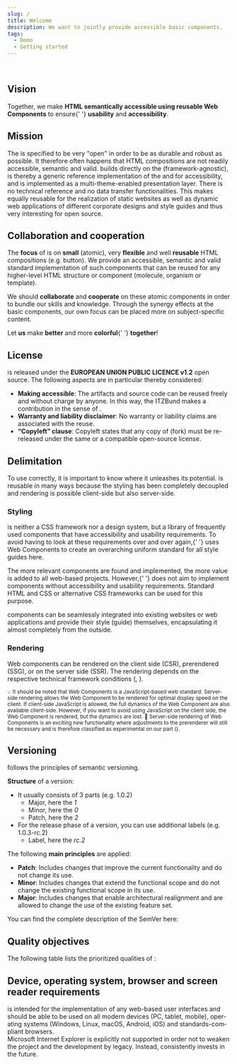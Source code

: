 ```yaml
---
slug: /
title: Welcome
description: We want to jointly provide accessible basic components.
tags:
  - Demo
  - Getting started
---
```




<div className="flex gap-4">
	<ITZLogo
		style={{
			display: 'block',
			width: '175px',
			marginTop: '1em',
		}}
	/>
	<KolKolibri
		style={{
			display: 'block',
			width: '100px',
			marginBottom: '1em',
		}}
	/>
</div>

<KolAlert _type="info" _variant="card">
	<KolLink _label="Learn here why KoliBri is so helpful." _href="/en/docs/concepts/styling/theming" />
</KolAlert>

<br />

<KoliBriAbbr />

## Vision

Together, we make <strong>HTML semantically accessible using reusable Web Components</strong> to ensure{' '}
<strong>usability</strong> and <strong>accessibility</strong>.

## Mission

The <KolLink _label="HTML web standard" _href="https://html.spec.whatwg.org" _target="_blank" /> is specified to be very "open" in order to be as durable and robust as possible. It therefore often happens that HTML compositions are not readily accessible, semantic and valid.
<KoliBri /> builds directly on the <KolLink _label="W3C" _href="https://www.w3.org" _target="_blank"/>
<KolLink _label="web standards" _href="https://www.w3.org/standards/webdesign/" _target="_blank" /> (framework-agnostic), is thereby a generic reference implementation of the
<KolLink _label="WCAG standard" _href="https://www.w3.org/WAI/standards-guidelines/wcag/" _target="_blank" /> and
<KolLink _label="BITV" _href="https://www.bitvtest.de/bitv_test.html" _target="_blank" /> for accessibility, and is implemented as a multi-theme-enabled presentation layer. There is no technical reference and
no data transfer functionalities. This makes <KoliBri /> equally reusable for the realization of static websites as
well as dynamic web applications of different corporate designs and style guides and thus very interesting for open
source.

## Collaboration and cooperation

The <strong>focus</strong> of <KoliBri /> is on <strong>small</strong> (atomic), very <strong>flexible</strong> and
well <strong>reusable</strong> HTML compositions (e.g. button). We provide an accessible, semantic and valid standard
implementation of such components that can be reused for any higher-level HTML structure or component (molecule,
organism or template).

We should <strong>collaborate</strong> and <strong>cooperate</strong> on these atomic components in order to bundle
our skills and knowledge. Through the synergy effects at the basic components, our own focus can be placed more on
subject-specific content.

Let <strong>us</strong> make <KoliBri /> <strong>better</strong> and more <strong>colorful</strong>{' '}
<strong>together</strong>!

## License

<KoliBri /> is released under the <strong>EUROPEAN UNION PUBLIC LICENCE v1.2</strong> open source. The following
aspects are in particular thereby considered:

<ul>
	<li>
		<strong>Making accessible</strong>: The artifacts and source code can be reused freely and without charge by
		anyone. In this way, the ITZBund makes a contribution in the sense of <KolLink _label="“Public Money – Public Code”" _href="https://publiccode.eu/" _target="_blank" />.
	</li>
	<li>
		<strong>Warranty and liability disclaimer</strong>: No warranty or liability claims are associated with the reuse.
	</li>
	<li>
		<strong>“Copyleft” clause</strong>: Copyleft states that any copy of <KoliBri /> (fork) must be re-released under
		the same or a compatible open-source license.
	</li>
</ul>

## Delimitation

To use <KoliBri /> correctly, it is important to know where it unleashes its potential. <KoliBri /> is reusable in
many ways because the styling has been completely decoupled and rendering is possible client-side but also
server-side.

### Styling

<KoliBri /> is neither a CSS framework nor a design system, but a library of frequently used components that have
accessibility and usability requirements. To avoid having to look at these requirements over and over again,{' '}
<KoliBri /> uses Web Components to create an overarching uniform standard for all style guides here.

The more relevant components are found and implemented, the more value is added to all web-based projects. However,{' '}
<KoliBri /> does not aim to implement components without accessibility and usability requirements. Standard HTML and
CSS or alternative CSS frameworks can be used for this purpose.

<KolAlert _type="success" _variant="card">
	<KoliBri /> components can be seamlessly integrated into existing websites or web applications and provide their
	style (guide) themselves, encapsulating it almost completely from the outside.
</KolAlert>

### Rendering

Web components can be rendered on the client side (CSR), prerendered (SSG), or on the server side (SSR). The rendering
depends on the respective technical framework conditions (<KolLink _label="https://web.dev" _href="https://web.dev/rendering-on-the-web/" _target="_blank" />, <KolLink _label="https://medium.com" _href="https://medium.com/nerd-for-tech/compare-and-contrast-csr-ssr-and-ssg-in-nextjs-58e3caf2e15e" _target="_blank" />).

<KolAlert _type="info" _variant="card">
	<small>
		💡 It should be noted that Web Components is a JavaScript-based web standard. Server-side rendering allows the Web
		Component to be rendered for optimal display speed on the client. If client-side JavaScript is allowed, the full
		dynamics of the Web Component are also available client-side. However, if you want to avoid using JavaScript on
		the client side, the Web Component is rendered, but the dynamics are lost.
	</small>
</KolAlert>

<KolAlert _type="info" _variant="card">
	<small>
		🧪 Server-side rendering of Web Components is an exciting new functionality where adjustments to the prerenderer
		will still be necessary and is therefore classified as experimental on our part (<KolLink _label="https://web.dev" _href="https://web.dev/declarative-shadow-dom/" _target="_blank" />).
	</small>
</KolAlert>

## Versioning

<KoliBri /> follows the principles of semantic versioning.

<strong>Structure</strong> of a version:
<ul>
	<li>
		It usually consists of 3 parts (e.g. 1.0.2)
		<ul>
			<li>
				Major, here the <i>1</i>
			</li>
			<li>
				Minor, here the <i>0</i>
			</li>
			<li>
				Patch, here the <i>2</i>
			</li>
		</ul>
	</li>
	<li>
		For the release phase of a version, you can use additional labels (e.g. 1.0.3-rc.2)
		<ul>
			<li>
				Label, here the <i>rc.2</i>
			</li>
		</ul>
	</li>
</ul>

The following <strong>main principles</strong> are applied:
<ul>
	<li>
		<b>Patch</b>: Includes changes that improve the current functionality and do not change its use.
	</li>
	<li>
		<b>Minor</b>: Includes changes that extend the functional scope and do not change the existing functional scope in
		its use.
	</li>
	<li>
		<b>Major</b>: Includes changes that enable architectural realignment and are allowed to change the use of the
		existing feature set.
	</li>
</ul>

You can find the complete description of the SemVer here: <KolLink _href="https://semver.org" _target="_blank" />

## Quality objectives

The following table lists the prioritized qualities of <KoliBri />:

<WelcomeQualityTable lang="en" />

## Device, operating system, browser and screen reader requirements

<KoliBri /> is intended for the implementation of any web-based user interfaces and should be able to be used on all
modern devices (PC, tablet, mobile), operating systems (Windows, Linux, macOS, Android, iOS) and standards-compliant
browsers.
<br />
Microsoft Internet Explorer is explicitly not supported in order not to weaken the project and the development by
legacy. Instead, <KoliBri /> consistently invests in the future.

<WelcomeSupportTable lang="en" />

